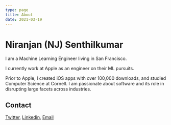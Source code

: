 ```yaml
---
type: page
title: About
date: 2021-03-19
---
```


# Niranjan (NJ) Senthilkumar

I am a Machine Learning Engineer living in San Francisco.

I currently work at Apple as an engineer on their ML pursuits.

Prior to Apple, I created iOS apps with over 100,000 downloads, and studied Computer Science at Cornell. I am passionate about software and its role in disrupting large facets across industries.

## Contact
[Twitter](https://twitter.com/njkumarr), [Linkedin](https://www.linkedin.com/in/niranjansenthilkumar), [Email](njkumar128@gmail.com)